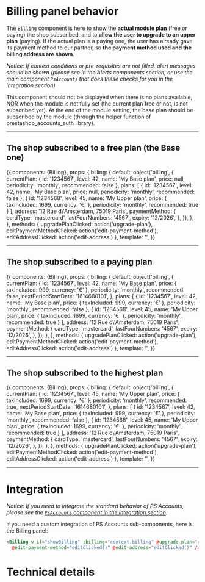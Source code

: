 

<Meta title="Sub-Components|Panels/Billing" component={Billing} decorators={[withKnobs]} />

# Billing panel behavior

The `Billing` component is here to show the **actual module plan** (free or paying) the shop subscribed,
and to **allow the user to upgrade to an upper plan** (paying). If the actual plan is a paying one, the user
has already gave its payment method to our partner, so **the payment method used and the billing address are shown**.

_Notice: If context conditions or pre-requisites are not filled, alert messages should be shown (please
see in the Alerts components section, or use the main component `PsAccounts` that does these checks for
you in the integration section)._


This component should not be displayed when there is no plans available, NOR when the module is not fully
set (the current plan free or not, is not subscribed yet). At the end of the module setting, the base plan
should be subscribed by the module (through the helper function of prestashop\_accounts\_auth library).


---
## The shop subscribed to a free plan (the Base one)

<Story name='Free plan' height='120px'>
  {{
    components: {Billing},
    props: {
      billing: {
        default: object('billing', {
          currentPlan: {
            id: '1234567',
            level: 42,
            name: 'My Base plan',
            price: null,
            periodicity: 'monthly',
            recommended: false
          },
          plans: [
            {
              id: '1234567',
              level: 42,
              name: 'My Base plan',
              price: null,
              periodicity: 'monthly',
              recommended: false
            },
            {
              id: '1234568',
              level: 45,
              name: 'My Upper plan',
              price: { taxIncluded: 1699, currency: '€' },
              periodicity: 'monthly',
              recommended: true
            }
          ],
          address: '12 Rue d\'Amsterdam, 75019 Paris',
          paymentMethod: {
            cardType: 'mastercard',
            lastFourNumbers: '4567',
            expiry: '12/2026',
          },
        }),
      },
    },
    methods: {
      upgradePlanClicked: action('upgrade-plan'),
      editPaymentMethodClicked: action('edit-payment-method'),
      editAddressClicked: action('edit-address')
    },
    template: '<Billing :billing="billing" @upgrade-plan="upgradePlanClicked" @edit-payment-method="editPaymentMethodClicked" @edit-address="editAddressClicked" class="m-4" />',
  }}
</Story>


---
## The shop subscribed to a paying plan

<Story name='Paying plan' height='300px'>
  {{
    components: {Billing},
    props: {
      billing: {
        default: object('billing', {
          currentPlan: {
            id: '1234567',
            level: 42,
            name: 'My Base plan',
            price: { taxIncluded: 999, currency: '€' },
            periodicity: 'monthly',
            recommended: false,
            nextPeriodStartDate: '1614680101',
          },
          plans: [
            {
              id: '1234567',
              level: 42,
              name: 'My Base plan',
              price: { taxIncluded: 999, currency: '€' },
              periodicity: 'monthly',
              recommended: false
            },
            {
              id: '1234568',
              level: 45,
              name: 'My Upper plan',
              price: { taxIncluded: 1699, currency: '€' },
              periodicity: 'monthly',
              recommended: true
            }
          ],
          address: '12 Rue d\'Amsterdam, 75019 Paris',
          paymentMethod: {
            cardType: 'mastercard',
            lastFourNumbers: '4567',
            expiry: '12/2026',
          },
        }),
      },
    },
    methods: {
      upgradePlanClicked: action('upgrade-plan'),
      editPaymentMethodClicked: action('edit-payment-method'),
      editAddressClicked: action('edit-address')
    },
    template: '<Billing :billing="billing" @upgrade-plan="upgradePlanClicked" @edit-payment-method="editPaymentMethodClicked" @edit-address="editAddressClicked" class="m-4" />',
  }}
</Story>


---
## The shop subscribed to the highest plan

<Story name='Highest plan' height='300px'>
 {{
   components: {Billing},
   props: {
     billing: {
       default: object('billing', {
         currentPlan: {
           id: '1234567',
           level: 45,
           name: 'My Upper plan',
           price: { taxIncluded: 1699, currency: '€' },
           periodicity: 'monthly',
           recommended: true,
           nextPeriodStartDate: '1614680101',
         },
         plans: [
           {
             id: '1234567',
             level: 42,
             name: 'My Base plan',
             price: { taxIncluded: 999, currency: '€' },
             periodicity: 'monthly',
             recommended: false
           },
           {
             id: '1234568',
             level: 45,
             name: 'My Upper plan',
             price: { taxIncluded: 1699, currency: '€' },
             periodicity: 'monthly',
             recommended: true
           }
         ],
         address: '12 Rue d\'Amsterdam, 75019 Paris',
         paymentMethod: {
           cardType: 'mastercard',
           lastFourNumbers: '4567',
           expiry: '12/2026',
         },
       }),
     },
   },
   methods: {
     upgradePlanClicked: action('upgrade-plan'),
     editPaymentMethodClicked: action('edit-payment-method'),
     editAddressClicked: action('edit-address')
   },
   template: '<Billing :billing="billing" @upgrade-plan="upgradePlanClicked" @edit-payment-method="editPaymentMethodClicked" @edit-address="editAddressClicked" class="m-4" />',
 }}
</Story>


---
# Integration

_Notice: If you need to integrate the standard behavior of PS Accounts, please see the
[`PsAccounts` component in the integration section](?path=/docs/integration-psaccounts-panel--connected)._

If you need a custom integration of PS Accounts sub-components, here is the Billing panel:

```html
<Billing v-if="showBilling" :billing="context.billing" @upgrade-plan="upgradePlanClicked()"
  @edit-payment-method="editClicked()" @edit-address="editClicked()" />
```

# Technical details

<Description of={Billing} />
<Props of={Billing} />

